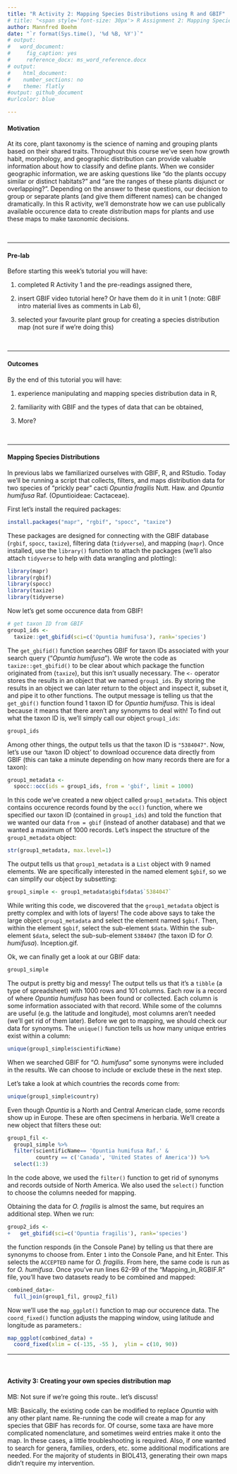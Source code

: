 ```yaml
---
title: "R Activity 2: Mapping Species Distributions using R and GBIF"
# title: "<span style='font-size: 30px'> R Assignment 2: Mapping Species Distributions using R and GBIF </style>"
author: Mannfred Boehm
date: "`r format(Sys.time(), '%d %B, %Y')`"
# output:
#   word_document:
#     fig_caption: yes
#     reference_docx: ms_word_reference.docx
# output:
#    html_document:
#    number_sections: no
#    theme: flatly
#output: github_document
#urlcolor: blue

---
```


#### Motivation

At its core, plant taxonomy is the science of naming and grouping plants based on their shared traits. Throughout this course we've seen how growth habit, morphology, and geographic distribution can provide valuable information about how to classify and define plants. When we consider geographic information, we are asking questions like "do the plants occupy similar or distinct habitats?" and "are the ranges of these plants disjunct or overlapping?". Depending on the answer to these questions, our decision to group or separate plants (and give them different names) can be changed dramatically. In this R activity, we'll demonstrate how we can use publically available occurence data to create distribution maps for plants and use these maps to make taxonomic decisions.  

&nbsp;
&nbsp;

---
 

#### Pre-lab 

Before starting this week's tutorial you will have: 

1. completed R Activity 1 and the pre-readings assigned there, 

2. insert GBIF video tutorial here? Or have them do it in unit 1 (note: GBIF intro material lives as comments in Lab 6),

3. selected your favourite plant group for creating a species distribution map (not sure if we're doing this)

&nbsp;
&nbsp;

---

#### Outcomes

By the end of this tutorial you will have: <br>

1. experience manipulating and mapping species distribution data in R, <br>

2. familiarity with GBIF and the types of data that can be obtained, <br>

3. More?

&nbsp;
&nbsp;

---

#### Mapping Species Distributions

In previous labs we familiarized ourselves with GBIF, R, and RStudio. Today we'll be running a script that collects, filters, and maps distribution data for two species of "prickly pear" cacti _Opuntia fragilis_ Nutt. Haw. and _Opuntia humifusa_ Raf. (Opuntioideae: Cactaceae). 

First let's install the required packages:

```r
install.packages("mapr", "rgbif", "spocc", "taxize")
```

These packages are designed for connecting with the GBIF database (`rgbif`, `spocc`, `taxize`), filtering data (`tidyverse`), and mapping (`mapr`). Once installed, use the `library()` function to attach the packages (we'll also attach `tidyverse` to help with data wrangling and plotting):

```r
library(mapr)
library(rgbif)
library(spocc)
library(taxize)
library(tidyverse)
```

Now let's get some occurence data from GBIF! 

```r
# get taxon ID from GBIF
group1_ids <- 
  taxize::get_gbifid(sci=c('Opuntia humifusa'), rank='species')
```

The `get_gbifid()` function searches GBIF for taxon IDs associated with your search query ("*Opuntia humifusa*"). We wrote the code as `taxize::get_gbifid()` to be clear about which package the function originated from (`taxize`), but this isn't usually necessary. The `<-` operator stores the results in an object that we named `group1_ids`. By storing the results in an object we can later return to the object and inspect it, subset it, and pipe it to other functions. The output message is telling us that the `get_gbif()` function found 1 taxon ID for *Opuntia humifusa*. This is ideal because it means that there aren't any synonyms to deal with! To find out what the taxon ID is, we'll simply call our object `group1_ids`:

```r
group1_ids
```

Among other things, the output tells us that the taxon ID is `"5384047"`. Now, let's use our 'taxon ID object' to download occurence data directly from GBIF (this can take a minute depending on how many records there are for a taxon):

```r
group1_metadata <- 
  spocc::occ(ids = group1_ids, from = 'gbif', limit = 1000)
```

In this code we've created a new object called `group1_metadata`. This object contains occurence records found by the `occ()` function, where we specified our taxon ID (contained in `group1_ids`) and told the function that we wanted our data `from = gbif` (instead of another database) and that we wanted a maximum of 1000 records. Let's inspect the structure of the `group1_metadata` object:

```r
str(group1_metadata, max.level=1)
```

The output tells us that `group1_metadata` is a `List` object with 9 named elements. We are specifically interested in the named element `$gbif`, so we can simplify our object by subsetting:

```r
group1_simple <- group1_metadata$gbif$data$`5384047`
```

While writing this code, we discovered that the `group1_metadata` object is pretty complex and with lots of layers! The code above says to take the large object `group1_metadata` and select the element named `$gbif`. Then, within the element `$gbif`, select the sub-element `$data`. Within the sub-element `$data`, select the sub-sub-element ``5384047`` (the taxon ID for _O. humifusa_). Inception.gif.

Ok, we can finally get a look at our GBIF data:

```r
group1_simple
```

The output is pretty big and messy! The output tells us that it's a `tibble` (a type of spreadsheet) with 1000 rows and 101 columns. Each row is a record of where _Opuntia humifusa_ has been found or collected. Each column is some information associated with that record. While some of the columns are useful (e.g. the latitude and longitude), most columns aren't needed (we'll get rid of them later). Before we get to mapping, we should check our data for synonyms. The `unique()` function tells us how many unique entries exist within a column:

```r
unique(group1_simple$scientificName)
```

When we searched GBIF for "*O. humifusa*" some synonyms were included in the results. We can choose to include or exclude these in the next step.

Let's take a look at which countries the records come from:

```r
unique(group1_simple$country)
```

Even though _Opuntia_ is a North and Central American clade, some records show up in Europe. These are often specimens in herbaria. We'll create a new object that filters these out:

```r
group1_fil <-  
  group1_simple %>% 
  filter(scientificName== 'Opuntia humifusa Raf.' & 
         country == c('Canada', 'United States of America')) %>%
  select(1:3)
```

In the code above, we used the `filter()` function to get rid of synonyms and records outside of North America. We also used the `select()` function to choose the columns needed for mapping. 

Obtaining the data for _O. fragilis_ is almost the same, but requires an additional step. When we run:

```r
group2_ids <- 
+   get_gbifid(sci=c('Opuntia fragilis'), rank='species')
```

the function responds (in the Console Pane) by telling us that there are synonyms to choose from. Enter `1` into the Console Pane, and hit Enter. This selects the `ACCEPTED` name for _O. fragilis_. From here, the same code is run as for _O. humifusa_. Once you've run lines 62-99 of the "Mapping_in_RGBIF.R" file, you'll have two datasets ready to be combined and mapped:

```r
combined_data<-
  full_join(group1_fil, group2_fil)
```

Now we'll use the `map_ggplot()` function to map our occurence data. The `coord_fixed()` function adjusts the mapping window, using latitude and longitude as parameters.:

```r
map_ggplot(combined_data) + 
  coord_fixed(xlim = c(-135, -55 ),  ylim = c(10, 90)) 
```


---

&nbsp;
&nbsp;

#### Activity 3: Creating your own species distribution map

MB: Not sure if we're going this route.. let's discuss!

MB: Basically, the existing code can be modified to replace _Opuntia_ with any other plant name. Re-running the code will create a map for any species that GBIF has records for. Of course, some taxa are have more complicated nomenclature, and sometimes weird entries make it onto the map. In these cases, a little troubleshooting is required. Also, if one wanted to search for genera, families, orders, etc. some additional modifications are needed. For the majority of students in BIOL413, generating their own maps didn't require my intervention. 

<br>
<br>




